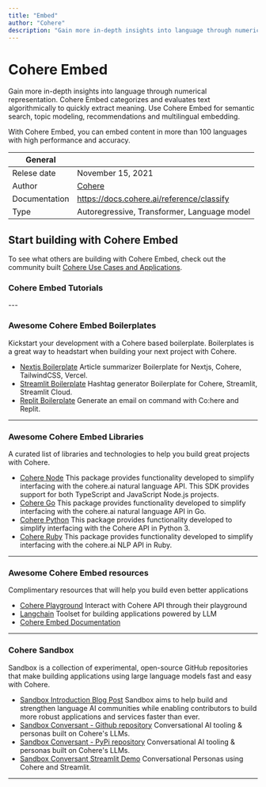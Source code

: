 ```yaml
---
title: "Embed"
author: "Cohere"
description: "Gain more in-depth insights into language through numerical representation. Cohere Embed categorizes and evaluates text algorithmically to quickly extract meaning. Use Cohere Embed for semantic search, topic modeling, recommendations and multilingual embedding."
---
```


# Cohere Embed
Gain more in-depth insights into language through numerical representation. Cohere Embed categorizes and evaluates text algorithmically to quickly extract meaning. Use Cohere Embed for semantic search, topic modeling, recommendations and multilingual embedding.

With Cohere Embed, you can embed content in more than 100 languages with high performance and accuracy.


| General  |  |
| --- | --- |
| Relese date |  November 15, 2021 |
| Author | [Cohere](https://cohere.ai/)  |
| Documentation | https://docs.cohere.ai/reference/classify |
| Type | Autoregressive, Transformer, Language model |

## Start building with Cohere Embed
To see what others are building with Cohere Embed, check out the community built [Cohere Use Cases and Applications](/apps/tech/cohere).


### Cohere Embed Tutorials
<TechTutorials/>
---


### Awesome Cohere Embed Boilerplates

Kickstart your development with a Cohere based boilerplate. Boilerplates is a great way to headstart when building your next project with Cohere.

* [Nextjs Boilerplate](https://github.com/lablab-ai/nextjs-cohere-boilerplate) Article summarizer Boilerplate for Nextjs, Cohere, TailwindCSS, Vercel.
* [Streamlit Boilerplate](https://github.com/lablab-ai/streamlit-cohere-boilerplate) Hashtag generator Boilerplate for Cohere, Streamlit, Streamlit Cloud.
* [Replit Boilerplate](https://replit.com/@ezzcodeezzlife/Cohere-Boilerplate?v=1) Generate an email on command with Co:here and Replit.

---

### Awesome Cohere Embed Libraries

A curated list of libraries and technologies to help you build great projects with Cohere.

* [Cohere Node](https://github.com/cohere-ai/cohere-node) This package provides functionality developed to simplify interfacing with the cohere.ai natural language API. This SDK provides support for both TypeScript and JavaScript Node.js projects.
* [Cohere Go](https://github.com/cohere-ai/cohere-go) This package provides functionality developed to simplify interfacing with the cohere.ai natural language API in Go.
* [Cohere Python](https://github.com/cohere-ai/cohere-python) This package provides functionality developed to simplify interfacing with the Cohere API in Python 3.
* [Cohere Ruby](https://github.com/cohere-ai/cohere-ruby) This package provides functionality developed to simplify interfacing with the cohere.ai NLP API in Ruby.

---

### Awesome Cohere Embed resources 
Complimentary resources that will help you build even better applications
* [Cohere Playground](https://dashboard.cohere.ai/playground/embed) Interact with Cohere API through their playground
* [Langchain](https://lablab.ai/tech/langchain) Toolset for building applications powered by LLM 
* [Cohere Embed Documentation](https://docs.cohere.ai/reference/embed)
---

### Cohere Sandbox

Sandbox is a collection of experimental, open-source GitHub repositories that make building applications using large language models fast and easy with Cohere.

* [Sandbox Introduction Blog Post](https://txt.cohere.ai/introducing-sandbox-coheres-experimental-open-source-initiative/) Sandbox aims to help build and strengthen language AI communities while enabling contributors to build more robust applications and services faster than ever.
* [Sandbox Conversant - Github repository](https://github.com/cohere-ai/sandbox-conversant-lib) Conversational AI tooling & personas built on Cohere's LLMs.
* [Sandbox Conversant - PyPi repository](https://pypi.org/project/conversant/) Conversational AI tooling & personas built on Cohere's LLMs.
* [Sandbox Conversant Streamlit Demo](https://conversant.streamlit.app/) Conversational Personas using Cohere and Streamlit.

---
